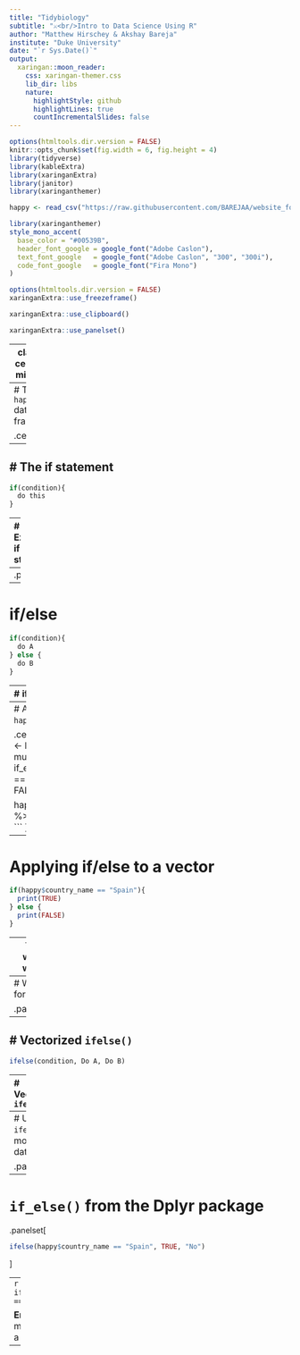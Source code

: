 ```yaml
---
title: "Tidybiology"
subtitle: "⚔<br/>Intro to Data Science Using R"
author: "Matthew Hirschey & Akshay Bareja"
institute: "Duke University"
date: "`r Sys.Date()`"
output:
  xaringan::moon_reader:
    css: xaringan-themer.css
    lib_dir: libs
    nature:
      highlightStyle: github
      highlightLines: true
      countIncrementalSlides: false
---
```



```r
options(htmltools.dir.version = FALSE)
knitr::opts_chunk$set(fig.width = 6, fig.height = 4) 
library(tidyverse)
library(kableExtra)
library(xaringanExtra)
library(janitor)
library(xaringanthemer)

happy <- read_csv("https://raw.githubusercontent.com/BAREJAA/website_for_john/master/datasets/happy_small.csv")
```

```r
library(xaringanthemer)
style_mono_accent(
  base_color = "#00539B",
  header_font_google = google_font("Adobe Caslon"),
  text_font_google   = google_font("Adobe Caslon", "300", "300i"),
  code_font_google   = google_font("Fira Mono")
)
```

```r
options(htmltools.dir.version = FALSE)
xaringanExtra::use_freezeframe()
```

```r
xaringanExtra::use_clipboard()
```

```r
xaringanExtra::use_panelset()
```

---
class: center, middle

# If/else

---
# The `happy` data frame

.center[
```r
happy %>% 
  kbl %>% 
  kable_styling()
```
]
---
# The if statement
--
```r
if(condition){
  do this
}
```
---
# Example if statement

.panelset[
```r
if(7 > 5){
  print("is greater than 5")
}
```
]
--
.panelset[
```r
if(3 > 5){
  print("is greater than 5")
}
```
]
---
# if/else

```r
if(condition){
  do A
} else {
  do B
}
```

---
# if/else

.panelset[
```r
if(3 > 5){
  print("is greater than 5")
} else {
  print("is less than 5")
}
```
]
---
# Applying if/else to `happy` data frame

.center[
```r
happy_if <- happy %>% 
              mutate(in_europe = if_else(country_name == "Spain", TRUE, FALSE))

happy_if %>% 
  kbl %>% 
  kable_styling()
```
]
---
# Applying if/else to a vector

```r
if(happy$country_name == "Spain"){
  print(TRUE)
} else {
  print(FALSE)
}
```
--
This won't work!
---
# Write a for loop?

.panelset[
```r
for(i in 1:length(happy$country_name)){
  if(happy$country_name[i] == "Spain"){
    print(TRUE)
  } else {
    print(FALSE)
  }
}
```
]
---
# Vectorized `ifelse()` 
--
```r
ifelse(condition, Do A, Do B)
```
---
# Vectorized `ifelse()` 

.panelset[
```r
ifelse(happy$country_name == "Spain", TRUE, FALSE)
```
]  
---
# Using `ifelse()` to modify a data frame

.panelset[
```r
happy %>% 
  mutate(in_europe = ifelse(country_name == "Spain", TRUE, FALSE))
```
]
---
# `if_else()` from the Dplyr package

.panelset[
```r
ifelse(happy$country_name == "Spain", TRUE, "No")
```
]  

--
```r
if_else(happy$country_name == "Spain", TRUE, "No")
```

**Error** in `if_else()`:  
! `false` must be a logical vector, not a character vector.
---
